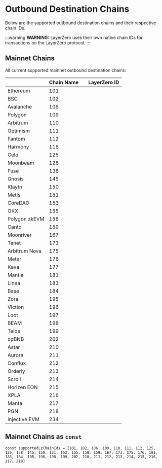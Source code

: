 # Outbound Destination Chains

Below are the supported outbound destination chains and their respective chain IDs.

:::warning
**WARNING:** LayerZero uses their own native chain IDs for transactions on the LayerZero protocol.
:::

## Mainnet Chains

All current supported mainnet outbound destination chains:

| <th className="whitespace-nowrap">Chain Name</th> | <th className="whitespace-nowrap">LayerZero ID</th> |
|---------------------------------------------------|-----------------------------------------------------|
| Ethereum                                          | 101                                                 | 
| BSC                                               | 102                                                 | 
| Avalanche                                         | 106                                                 | 
| Polygon                                           | 109                                                 | 
| Arbitrum                                          | 110                                                 | 
| Optimism                                          | 111                                                 | 
| Fantom                                            | 112                                                 | 
| Harmony                                           | 116                                                 | 
| Celo                                              | 125                                                 | 
| Moonbeam                                          | 126                                                 | 
| Fuse                                              | 138                                                 | 
| Gnosis                                            | 145                                                 | 
| Klaytn                                            | 150                                                 | 
| Metis                                             | 151                                                 | 
| CoreDAO                                           | 153                                                 | 
| OKX                                               | 155                                                 | 
| Polygon zkEVM                                     | 158                                                 | 
| Canto                                             | 159                                                 | 
| Moonriver                                         | 167                                                 | 
| Tenet                                             | 173                                                 | 
| Arbitrum Nova                                     | 175                                                 | 
| Meter                                             | 176                                                 | 
| Kava                                              | 177                                                 | 
| Mantle                                            | 181                                                 | 
| Linea                                             | 183                                                 | 
| Base                                              | 184                                                 | 
| Zora                                              | 195                                                 | 
| Viction                                           | 196                                                 | 
| Loot                                              | 197                                                 | 
| BEAM                                              | 198                                                 | 
| Telos                                             | 199                                                 | 
| opBNB                                             | 202                                                 | 
| Astar                                             | 210                                                 | 
| Aurora                                            | 211                                                 | 
| Conflux                                           | 212                                                 | 
| Orderly                                           | 213                                                 | 
| Scroll                                            | 214                                                 | 
| Horizen EON                                       | 215                                                 | 
| XPLA                                              | 216                                                 | 
| Manta                                             | 217                                                 | 
| PGN                                               | 218                                                 | 
| Injective EVM                                     | 234                                                 | 


## Mainnet Chains as `const`

```tsx
const supportedLzChainIds = [101, 102, 106, 109, 110, 111, 112, 125, 126, 138, 145, 150, 151, 153, 155, 158, 159, 167, 173, 175, 176, 181, 183, 184, 195, 196, 198, 199, 202, 210, 211, 212, 213, 214, 215, 216, 217, 218]
```